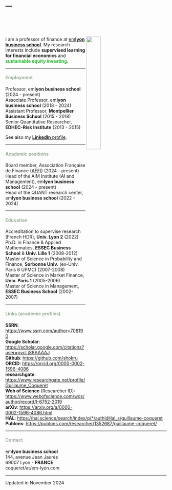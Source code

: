 
<head>
<meta charset="UTF-8">
<title>Research</title>
<meta name="Personal website of Guillaume Coqueret"/>
</head>


---
---

<br/>  
<br>

<link rel="stylesheet" href="styles.css" type="text/css">

<img src="images/gcoq.jpg" style="width:30%; border:25px; margin-right: 100px" align="right">

I am a professor of finance at <a href="https://www.em-lyon.com/en/" target="_blank">em**lyon business school**</a>. My research interests include **supervised learning for financial economics** and <span style="color:#2BB833">**sustainable equity investing**</span>. 

------  

#### <font color="#9AAD98">**Employment** </font>  

Professor, em**lyon business school** (2024 - present)  
Associate Professor, em**lyon business school** (2018 - 2024)   
Assistant Professor, **Montpellier Business School** (2015 - 2018)  
Senior Quantitative Researcher, **EDHEC-Risk Institute** (2013 - 2015)

See also my <a href="https://www.linkedin.com/in/guillaumecoqueret/" target="_blank"> **LinkedIn** profile</a>. 

------  

#### <font color="#9AAD98">**Academic positions** </font>  

Board member, Association Française de Finance ([AFFI](https://www.affi.asso.fr/)) (2024 - present)   
Head of the AIM Institute (AI and Management), em**lyon business school** (2024 - present)      
Head of the QUANT research center, em**lyon business school** (2022 - 2024)    

------   

#### <font color="#9AAD98">**Education**</font>     

Accreditation to supervise research (French HDR), **Univ. Lyon 2** (2022)    
Ph.D. in Finance & Applied Mathematics, **ESSEC Business School** & **Univ. Lille 1** (2008-2012)  
Master of Science in Probability and Finance, **Sorbonne Univ.** (ex-Univ. Paris 6 UPMC) (2007-2008)    
Master of Science in Market Finance, **Univ. Paris 1** (2005-2006)    
Master of Science in Management, **ESSEC Business School** (2002-2007)   

------   

#### <font color="#9AAD98">**Links** (academic profiles)</font>  


**SSRN**: <a href="https://www.ssrn.com/author=708190" target="_blank">https://www.ssrn.com/author=708190</a>    
**Google Scholar**: <a href="https://scholar.google.com/citations?user=pycLjS8AAAAJ" target="_blank">https://scholar.google.com/citations?user=pycLjS8AAAAJ</a>    
**Github**: <a href="https://github.com/shokru" target="_blank">https://github.com/shokru</a>   
**ORCID**: <a href="https://orcid.org/0000-0002-1596-4086" target="_blank">https://orcid.org/0000-0002-1596-4086</a>   
**researchgate**: <a href="https://www.researchgate.net/profile/Guillaume_Coqueret" target="_blank">https://www.researchgate.net/profile/Guillaume_Coqueret</a>    
**Web of Science** (Researcher ID): <a href="https://www.webofscience.com/wos/author/record/I-6752-2019" target="_blank">https://www.webofscience.com/wos/author/record/I-6752-2019</a>    
**arXiv**: <a href="https://arxiv.org/a/0000-0002-1596-4086.html" target="_blank">https://arxiv.org/a/0000-0002-1596-4086.html</a>   
**HAL**: <a href="https://hal.science/search/index/q/*/authIdHal_s/guillaume-coqueret" target="_blank"> https://hal.science/search/index/q/*/authIdHal_s/guillaume-coqueret</a>     
**Publons**: <a href="https://publons.com/researcher/1352687/guillaume-coqueret/" target="_blank">https://publons.com/researcher/1352687/guillaume-coqueret/</a>    



------  

#### <font color="#9AAD98">**Contact** </font>  
em**lyon business school**   
144, avenue Jean Jaurès    
69007 Lyon - **FRANCE**   
coqueret/at/em-lyon.com  


------  
Updated in November 2024

